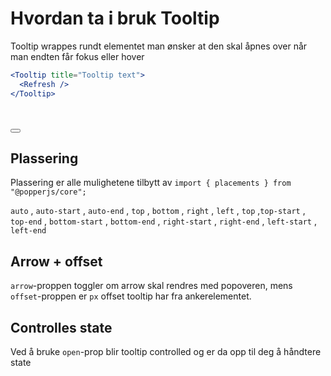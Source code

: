 
<Meta title="ds-react/tooltip/intro" />

# Hvordan ta i bruk Tooltip

Tooltip wrappes rundt elementet man ønsker at den skal åpnes over når man endten får fokus eller hover

```jsx
<Tooltip title="Tooltip text">
  <Refresh />
</Tooltip>
```

<Canvas>
  <div style={{ margin: "3rem" }}>
    <Tooltip title="Tooltip text">
      <Refresh tabindex={0} />
    </Tooltip>
    <br />
    <br />
    <Tooltip placement="auto" title="Tooltip text">
      <Button>
        <Refresh aria-label="refresh ikon" />
      </Button>
    </Tooltip>
  </div>
</Canvas>

## Plassering

Plassering er alle mulighetene tilbytt av `import { placements } from "@popperjs/core";`

`auto` , `auto-start` , `auto-end` , `top` , `bottom` , `right` , `left` , `top` ,`top-start` , `top-end` , `bottom-start` , `bottom-end` , `right-start` , `right-end` , `left-start` , `left-end`

## Arrow + offset

`arrow`-proppen toggler om arrow skal rendres med popoveren, mens `offset`-proppen er `px` offset tooltip har fra ankerelementet.

## Controlles state

Ved å bruke `open`-prop blir tooltip controlled og er da opp til deg å håndtere state
